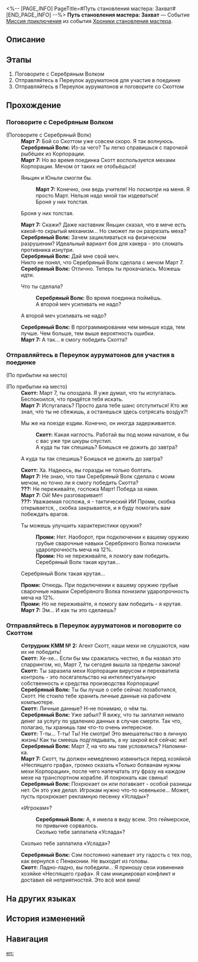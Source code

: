 <%-- [PAGE_INFO]
PageTitle=#Путь становления мастера: Захват#
[END_PAGE_INFO] --%>
{{Дополнить|Диалоги.}}
{{Миссия Инфобокс
|id              = 8024114
|Название        = 
|Изображение     = Миссия Путь становления мастера Захват.png
|Тип             = Миссия приключения
|Событие         = Хроники становления мастера
|Глава           = Хроники становления мастера
|Условия         = 
|Персонажи       = Март 7; Первопроходец; Проми; Серебряный Волк; Скотт; Сотрудник КММ № 2
|СтартЛокация    = [[Лофу Сяньчжоу]] — [[Центральная гавань Приюта звёздных яликов]]
|Мир             = Лофу Сяньчжоу
|Предыдущая      = 
|Следующая       = 
|Награды         = Звёздный нефрит*10; Очищенный эфир*2; Кредиты*20 000
}}
'''Путь становления мастера: Захват''' — Событие [[Миссия приключения]] из события [[Хроники становления мастера]].

==Описание==
{{Описание|Благодаря помощи Серебряного Волка навыки владения мечом Март значительно улучшились... Серебряный Волк передала Март 7 Проми, и Март взяла под контроль мех КММ.<br />В итоге Март 7 победила Скотта. Правда, не благодаря навыкам фехтования.}}

==Этапы==
# Поговорите с Серебряным Волком
# Отправляйтесь в Переулок ауруматонов для участия в поединке
# Отправляйтесь в Переулок ауруматонов и поговорите со Скоттом

==Прохождение==
{{Дополнить}}

===Поговорите с Серебряным Волком===
{{Описание миссии|тип=Миссия приключения|локация=Центральная гавань Приюта звёздных яликов|Спустя пятнадцать дней тренировок и приключений вы с Март 7 понимаете, что простой победы в поединке на мечах будет мало.<br />Вы уже столько приключений пережили вместе с Серебряным Волком за последние две недели - может, стоит обратиться за советом к ней?}}
{{Диалог Начало}}

;(Поговорите с Серебряный Волк)
:'''Март 7:''' Бой со Скоттом уже совсем скоро. Я так волнуюсь.
:'''Серебряный Волк:''' Из-за чего? Ты легко справишься с парочкой рыбёшек из Корпорации.
:'''Март 7:''' Но во время поединка Скотт воспользуется мехами Корпорации. Мечом от таких не отобьёшься!
:{{Диалог|Стрелка}} Яньцин и Юньли смогли бы.
::'''Март 7:''' Конечно, они ведь учителя! Но посмотри на меня. Я просто Март. Нельзя надо мной так издеваться!
::Броня у них толстая.
:{{Диалог|Стрелка}} Броня у них толстая.
:'''Март 7:''' Скажи? Даже наставник Яньцин сказал, что в мече есть какой-то скрытый механизм... Но сможет ли он разрезать меха?
:'''Серебряный Волк:''' Зачем зацикливаться на физическом разрушении? Идеальный вариант боя для хакера - это сломать противника изнутри.
:'''Серебряный Волк:''' Дай мне свой меч.
:Никто не понял, что Серебряный Волк сделала с мечом Март 7.
:'''Серебряный Волк:''' Отлично. Теперь ты прокачалась. Можешь идти.
:{{Диалог|Стрелка}} Что ты сделала?
::'''Серебряный Волк:''' Во время поединка поймёшь.
::А второй меч усиливать не надо?
:{{Диалог|Стрелка}} А второй меч усиливать не надо?
:'''Серебряный Волк:''' В программировании чем меньше кода, тем лучше. Чем больше, тем выше вероятность ошибки.
:'''Март 7:''' А так... я смогу победить Скотта?
:{{tx}}

{{Диалог Конец}}

===Отправляйтесь в Переулок ауруматонов для участия в поединке===
{{Описание миссии|тип=Миссия приключения|локация=Переулок ауруматонов|Серебряный Волк не воспринимает предстоящий бой всерьёз, однако в благодарность за оказанную ранее помощь девушка программирует мечи Март 7 на взлом мехов Корпорации.<br />Раз Серебряный Волк уверена в успехе, можно отправлять в Переулок ауруматонов.}}
{{Диалог Начало}}
;(По прибытии на место)

;(По прибытии на место)
:'''Скотт:''' Март 7, ты опоздала. Я уже думал, что ты испугалась. Беспокоился, что придётся тебя искать.
:'''Март 7:''' Испугалась? Просто дала тебе шанс отступиться! Кто же знал, что ты не сбежишь, а останешься здесь сотрясать воздух?!
:{{Диалог|Стрелка}} Мы же на поезде ездим. Конечно, он иногда задерживается.
::'''Скотт:''' Какая наглость. Работай вы под моим началом, я бы с вас уже три шкуры спустил.
::А куда ты так спешишь? Боишься не дожить до завтра?
:{{Диалог|Стрелка}} А куда ты так спешишь? Боишься не дожить до завтра?
:'''Скотт:''' Ха. Надеюсь, вы горазды не только болтать.
:'''Март 7:''' Не знаю, что там Серебряный Волк сделала с моим мечом, но точно ли я смогу победить Скотта?
:'''???:''' Не переживайте, госпожа Март! Победа за нами.
:'''Март 7:''' Ой! Меч разговаривает!
:'''???:''' Уважаемая госпожа, я - тактический ИИ Проми, скобка открывается, {{Rubi|учебная версия|взломанная пиратская версия}}, скобка закрывается, и я буду помогать вам побеждать врагов.
:{{Диалог|Стрелка}} Ты можешь улучшить характеристики оружия?
::'''Проми:''' Нет. Наоборот, при подключении к вашему оружию грубые сварочные навыки Серебряного Волка понизили ударопрочность меча на 12%.
::'''Проми:''' Но не переживайте, я помогу вам победить.
::Серебряный Волк такая крутая...
:{{Диалог|Стрелка}} Серебряный Волк такая крутая...
:'''Проми:''' Отнюдь. При подключении к вашему оружию грубые сварочные навыки Серебряного Волка понизили ударопрочность меча на 12%.
:'''Проми:''' Но не переживайте, я помогу вам победить - я крутая.
:'''Март 7:''' Эм... И как ты это сделаешь?
:{{tx}}
{{Диалог Конец}}

===Отправляйтесь в Переулок ауруматонов и поговорите со Скоттом===
{{Описание миссии|тип=Миссия приключения|локация=Переулок ауруматонов|Серебряный Волк не воспринимает предстоящий бой всерьёз, однако в благодарность за оказанную ранее помощь девушка программирует мечи Март 7 на взлом мехов Корпорации.<br />План Серебряного Волка сработал идеально - посмотрим, как Скотт будет выкручиваться теперь.}}
{{Диалог Начало}}
:'''Сотрудник КММ № 2:''' Агент Скотт, наши мехи не слушаются, нам их не победить!
:'''Скотт:''' Хе-хе... Если бы мы сражались честно, я бы назвал это спаррингом, но, Март 7, ты сегодня вышла за пределы закона!
:'''Скотт:''' Ты заразила мехи Корпорации вирусом и перехватила контроль - это посягательство на интеллектуальную собственность и средства производства Корпорации!
:'''Серебряный Волк:''' Ты бы лучше о себе сейчас позаботился, Скотт. Не стоило тебе хранить личные данные на рабочем компьютере.
:'''Скотт:''' Личные данные? Н-не понимаю, о чём ты.
:'''Серебряный Волк:''' Уже забыл? Я вижу, что ты заплатил немало денег за услугу по удалению данных в случае смерти. Так что, полагаю, ты хранишь там что-то очень интересное.
:'''Скотт:''' Т-ты... Т-ты! Ты! Не смотри! Это вмешательство в личную жизнь! Как ты смеешь подглядывать, а ну закрой всё сейчас же!
:'''Серебряный Волк:''' Март 7, на что мы там условились? Напомни-ка.
:'''Март 7:''' Скотт, ты должен немедленно извиниться перед хозяйкой «Неспящего графа», громко сказать «Только болванам нужны мехи Корпорации», после чего напечатать эту фразу на каждом мехе на транспортном корабле. И похрюкать как свинья!
:'''Серебряный Волк:''' Похрюкает он или погавкает - особой разницы нет. Он это уже делал. Игрокам нужно что-то новенькое... Может, пусть прохрюкает рекламную песенку «Услады»?
:{{Диалог|Стрелка}} «Игрокам»?
::'''Серебряный Волк:''' А, я имела в виду всем. Это геймерское, по привычке сорвалось.
::Сколько тебе заплатила «Услада»?
:{{Диалог|Стрелка}} Сколько тебе заплатила «Услада»?
:'''Серебряный Волк:''' Сэм постоянно напевает эту гадость с тех пор, как вернулся с Пенаконии. Не выходит из головы.
:'''Скотт:''' Ладно-ладно, вы победили... Я приношу свои извинения хозяйке «Неспящего графа». Я сам инициировал конфликт и доставил ей неприятностей. Это всё моя вина!
:{{tx}}
{{Диалог Конец}}

==На других языках==
{{На других языках
|en   = Way of Primaveral Blade: Seizure
|zhs  = 初花剑客行•夺主
|zht  = 初花劍客行•奪主
|ja   = 花咲く剣客行・奪主
|ko   = 초화검객행•주권 탈취
|es   = El florecer de una espadachina: Conquista
|fr   = Voie de la première lame&nbsp;: Crise
|ru   = Путь становления мастера: Захват
|th   = วิถีนักดาบบุปผาแรกแย้ม: ยึดครอง
|vi   = Sơ Hoa Kiếm Khách Hành - Đoạt Chủ
|de   = Reise der erblühenden Klinge: Machtergreifung
|id   = Bunga Pertama Jalan Pedang: Perebutan
|pt   = Caminho da Lâmina Primaveril: Captura
}}

==История изменений==
{{История изменений|3.5}}

==Навигация==
{{Миссия приключения Навбокс|Глава }}

[[en:]]
